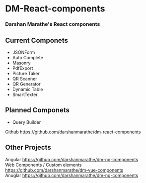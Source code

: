 
<Meta title="Example/Introduction" />


<style>
  {`
    .subheading {
      --mediumdark: '#999999';
      font-weight: 900;
      font-size: 13px;
      color: #999;
      letter-spacing: 6px;
      line-height: 24px;
      text-transform: uppercase;
      margin-bottom: 12px;
      margin-top: 40px;
    }

    .link-list {
      display: grid;
      grid-template-columns: 1fr;
      grid-template-rows: 1fr 1fr;
      row-gap: 10px;
    }

    @media (min-width: 620px) {
      .link-list {
        row-gap: 20px;
        column-gap: 20px;
        grid-template-columns: 1fr 1fr;
      }
    }

    @media all and (-ms-high-contrast:none) {
    .link-list {
        display: -ms-grid;
        -ms-grid-columns: 1fr 1fr;
        -ms-grid-rows: 1fr 1fr;
      }
    }

    .link-item {
      display: block;
      padding: 20px 30px 20px 15px;
      border: 1px solid #00000010;
      border-radius: 5px;
      transition: background 150ms ease-out, border 150ms ease-out, transform 150ms ease-out;
      color: #333333;
      display: flex;
      align-items: flex-start;
    }

    .link-item:hover {
      border-color: #1EA7FD50;
      transform: translate3d(0, -3px, 0);
      box-shadow: rgba(0, 0, 0, 0.08) 0 3px 10px 0;
    }

    .link-item:active {
      border-color: #1EA7FD;
      transform: translate3d(0, 0, 0);
    }

    .link-item strong {
      font-weight: 700;
      display: block;
      margin-bottom: 2px;
    }

    .link-item img {
      height: 40px;
      width: 40px;
      margin-right: 15px;
      flex: none;
    }

    .link-item span {
      font-size: 14px;
      line-height: 20px;
    }

    .tip {
      display: inline-block;
      border-radius: 1em;
      font-size: 11px;
      line-height: 12px;
      font-weight: 700;
      background: #E7FDD8;
      color: #66BF3C;
      padding: 4px 12px;
      margin-right: 10px;
      vertical-align: top;
    }

    .tip-wrapper {
      font-size: 13px;
      line-height: 20px;
      margin-top: 40px;
      margin-bottom: 40px;
    }

    .tip-wrapper code {
      font-size: 12px;
      display: inline-block;
    }
  `}
</style>

# DM-React-components

### Darshan Marathe's React components

## Current Componets 

<ul>
  <li>JSONForm</li>
  <li>Auto Complete</li>
   <li>Masonry</li>
  <li>PdfExport</li>
  <li>Picture Taker</li>
  <li>QR Scanner</li>
  <li>QR Generator</li>
  <li>Dynamic Table</li>
  <li>SmartTexter</li>
</ul>

## Planned Componets 

<ul>
  <li>Query Builder</li>
</ul>


<div className="tip-wrapper">
  <span className="tip">Github</span>
  <a href="https://github.com/darshanmarathe/dm-react-components">https://github.com/darshanmarathe/dm-react-components</a>
</div>


## Other Projects 
<div className="tip-wrapper">
  <span className="tip">Angular</span>
  <a href="https://github.com/darshanmarathe/dm-ng-components">https://github.com/darshanmarathe/dm-ng-components</a>
</div>
<div className="tip-wrapper">
  <span className="tip">Web Components / Custom elements</span>
  <a href="https://github.com/darshanmarathe/dm-vue-components">https://github.com/darshanmarathe/dm-vue-components</a>
</div>
<div className="tip-wrapper">
  <span className="tip">Anuglar</span>
  <a href="https://github.com/darshanmarathe/dm-ng-components">https://github.com/darshanmarathe/dm-ng-components</a>
</div>
